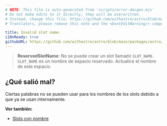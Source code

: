 ```yaml
---
# NOTE: This file is auto-generated from 'scripts/error-docgen.mjs'
# Do not make edits to it directly, they will be overwritten.
# Instead, change this file: https://github.com/withastro/astro/blob/main/packages/astro/src/core/errors/errors-data.ts
# Translators, please remove this note and the <DontEditWarning/> component.

title: Invalid slot name.
i18nReady: true
githubURL: https://github.com/withastro/astro/blob/main/packages/astro/src/core/errors/errors-data.ts
---
```


> **ReservedSlotName**: No se puede crear un slot llamado `SLOT_NAME`. `SLOT_NAME` es un nombre de espacio reservado. Actualice el nombre de este espacio.

## ¿Qué salió mal?

Ciertas palabras no se pueden usar para los nombres de los slots debido a que ya se usan internamente.

**Ver también:**

-  [Slots con nombre](/es/core-concepts/astro-components/#slots-con-nombre)
